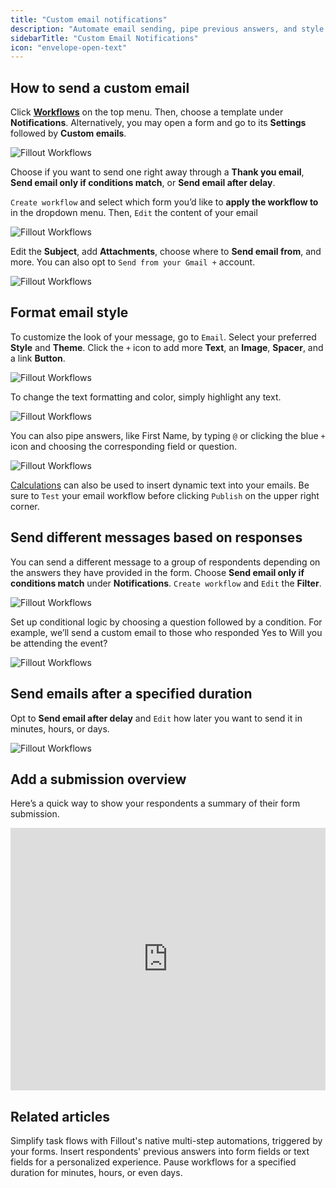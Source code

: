 ```yaml
---
title: "Custom email notifications"
description: "Automate email sending, pipe previous answers, and style your email. Opt to send emails after a certain time frame or only when certain answers are selected."
sidebarTitle: "Custom Email Notifications"
icon: "envelope-open-text"
---
```


## How to send a custom email

Click **[Workflows](/help/workflows)** on the top menu. Then, choose a template under **Notifications**. Alternatively, you may open a form and go to its **Settings** followed by **Custom emails**.

<Frame>
  <img src="/images/workflows/image-13.png" alt="Fillout Workflows" />
</Frame>

Choose if you want to send one right away through a **Thank you email**, **Send email only if conditions match**, or **Send email after delay**.

`Create workflow` and select which form you’d like to **apply the workflow to** in the dropdown menu. Then, `Edit` the content of your email

<Frame>
  <img src="/images/workflows/image-14.png" alt="Fillout Workflows" />
</Frame>

Edit the **Subject**, add **Attachments**, choose where to **Send email from**, and more. You can also opt to `Send from your Gmail +` account.

<Frame>
  <img src="/images/workflows/image-15.png" alt="Fillout Workflows" />
</Frame>

## Format email style

To customize the look of your message, go to `Email`. Select your preferred **Style** and **Theme**. Click the `+` icon to add more **Text**, an **Image**, **Spacer**, and a link **Button**.

<Frame>
  <img src="/images/workflows/image-16.png" alt="Fillout Workflows" />
</Frame>

To change the text formatting and color, simply highlight any text.

<Frame>
  <img src="/images/workflows/image-17.png" alt="Fillout Workflows" />
</Frame>

You can also pipe answers, like First Name, by typing `@` or clicking the blue `+` icon and choosing the corresponding field or question.

<Frame>
  <img src="/images/workflows/image-18.png" alt="Fillout Workflows" />
</Frame>

[Calculations](/help/calculations) can also be used to insert dynamic text into your emails. Be sure to `Test` your email workflow before clicking `Publish` on the upper right corner.

## Send different messages based on responses

You can send a different message to a group of respondents depending on the answers they have provided in the form. Choose **Send email only if conditions match** under **Notifications**. `Create workflow` and `Edit` the **Filter**.

<Frame>
  <img src="/images/workflows/image-19.png" alt="Fillout Workflows" />
</Frame>

Set up conditional logic by choosing a question followed by a condition. For example, we’ll send a custom email to those who responded Yes to Will you be attending the event?

<Frame>
  <img src="/images/workflows/image-20.png" alt="Fillout Workflows" />
</Frame>

## Send emails after a specified duration

Opt to **Send email after delay** and `Edit` how later you want to send it in minutes, hours, or days.

<Frame>
  <img src="/images/workflows/image-21.png" alt="Fillout Workflows" />
</Frame>

## Add a submission overview

Here’s a quick way to show your respondents a summary of their form submission.

<Frame>
  <iframe width="100%" height="420" src="https://www.youtube.com/embed/o48m_x3Pg84" title="Fillout Workflows - Email Notifications" frameborder="0" allow="accelerometer; autoplay; clipboard-write; encrypted-media; gyroscope; picture-in-picture; web-share" referrerpolicy="strict-origin-when-cross-origin" allowfullscreen ></iframe>
</Frame>

## Related articles

<CardGroup cols={3}>
  <Card title="Workflows" href="/help/workflows" icon="code-branch" iconType="regular" color="#FFC738">
    Simplify task flows with Fillout's native multi-step automations, triggered by your forms.
  </Card>
    <Card title="Answer piping" href="/help/answer-piping" icon="wand-magic-sparkles" iconType="regular" color="#FFC738">
    Insert respondents' previous answers into form fields or text fields for a personalized experience.
  </Card>
    <Card title='Delay ("wait 4 hours")' href="/help/delay-workflows" icon="clock" iconType="regular" color="#FFC738" >
    Pause workflows for a specified duration for minutes, hours, or even days.
  </Card>
</CardGroup>
